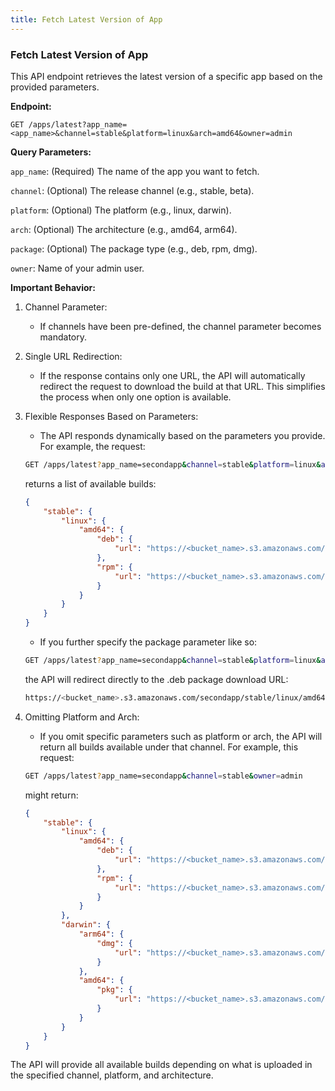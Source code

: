 ```yaml
---
title: Fetch Latest Version of App
---
```


### Fetch Latest Version of App

This API endpoint retrieves the latest version of a specific app based on the provided parameters.

**Endpoint:**

`GET /apps/latest?app_name=<app_name>&channel=stable&platform=linux&arch=amd64&owner=admin`

**Query Parameters:**

`app_name`: (Required) The name of the app you want to fetch.

`channel`: (Optional) The release channel (e.g., stable, beta).

`platform`: (Optional) The platform (e.g., linux, darwin).

`arch`: (Optional) The architecture (e.g., amd64, arm64).

`package`: (Optional) The package type (e.g., deb, rpm, dmg).

`owner`: Name of your admin user.

**Important Behavior:**

1. Channel Parameter:

    - If channels have been pre-defined, the channel parameter becomes mandatory.

2. Single URL Redirection:

    - If the response contains only one URL, the API will automatically redirect the request to download the build at that URL. This simplifies the process when only one option is available.

3. Flexible Responses Based on Parameters:

    - The API responds dynamically based on the parameters you provide. For example, the request:

    ```bash
    GET /apps/latest?app_name=secondapp&channel=stable&platform=linux&arch=amd64&owner=admin
    ```

    returns a list of available builds:

    ```json
    {
        "stable": {
            "linux": {
                "amd64": {
                    "deb": {
                        "url": "https://<bucket_name>.s3.amazonaws.com/secondapp/stable/linux/amd64/secondapp-0.0.3.deb"
                    },
                    "rpm": {
                        "url": "https://<bucket_name>.s3.amazonaws.com/secondapp/stable/linux/amd64/secondapp-0.0.3.rpm"
                    }
                }
            }
        }
    }
    ```

    - If you further specify the package parameter like so:

    ```bash
    GET /apps/latest?app_name=secondapp&channel=stable&platform=linux&arch=amd64&package=deb&owner=admin
    ```

    the API will redirect directly to the .deb package download URL:

    ```bash
    https://<bucket_name>.s3.amazonaws.com/secondapp/stable/linux/amd64/secondapp-0.0.3.deb
    ```

4. Omitting Platform and Arch:

    - If you omit specific parameters such as platform or arch, the API will return all builds available under that channel. For example, this request:

    ```bash
    GET /apps/latest?app_name=secondapp&channel=stable&owner=admin
    ```

    might return:

    ```json
    {
        "stable": {
            "linux": {
                "amd64": {
                    "deb": {
                        "url": "https://<bucket_name>.s3.amazonaws.com/secondapp/stable/linux/amd64/secondapp-0.0.3.deb"
                    },
                    "rpm": {
                        "url": "https://<bucket_name>.s3.amazonaws.com/secondapp/stable/linux/amd64/secondapp-0.0.3.rpm"
                    }
                }
            },
            "darwin": {
                "arm64": {
                    "dmg": {
                        "url": "https://<bucket_name>.s3.amazonaws.com/secondapp/stable/darwin/arm64/secondapp-0.0.3.dmg"
                    }
                },
                "amd64": {
                    "pkg": {
                        "url": "https://<bucket_name>.s3.amazonaws.com/secondapp/stable/darwin/amd64/secondapp-0.0.3.pkg"
                    }
                }
            }
        }
    }
    ```


The API will provide all available builds depending on what is uploaded in the specified channel, platform, and architecture.
